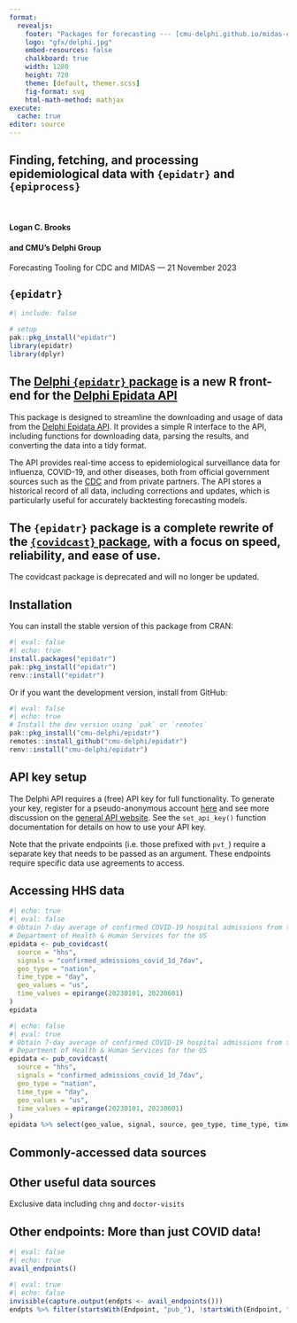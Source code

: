```yaml
---
format:
  revealjs:
    footer: "Packages for forecasting --- [cmu-delphi.github.io/midas-cdc-2023-demo]{.smaller}"
    logo: "gfx/delphi.jpg"
    embed-resources: false
    chalkboard: true
    width: 1280
    height: 720
    theme: [default, themer.scss]
    fig-format: svg
    html-math-method: mathjax
execute:
  cache: true
editor: source
---
```



##  Finding, fetching, and processing epidemiological data with `{epidatr}` and `{epiprocess}`

<br>

#### Logan C. Brooks
#### and CMU's Delphi Group

Forecasting Tooling for CDC and MIDAS --- 21 November 2023


## `{epidatr}`

```r
#| include: false

# setup
pak::pkg_install("epidatr")
library(epidatr)
library(dplyr)
```


## The [Delphi `{epidatr}` package](https://cmu-delphi.github.io/epidatr/) is a new R front-end for the [Delphi Epidata API](https://cmu-delphi.github.io/delphi-epidata/)

This package is designed to streamline the downloading and usage of data from the [Delphi Epidata
API](https://cmu-delphi.github.io/delphi-epidata/). It provides a simple R interface to the API, including functions for downloading data, parsing the results, and converting the data into a tidy format.

The API provides real-time access to epidemiological surveillance data for influenza, COVID-19, and other diseases, both from official government sources such as the [CDC](https://www.cdc.gov/datastatistics/index.html) and from private partners. The API stores a historical record of all data, including corrections and updates, which is particularly useful for accurately backtesting forecasting models.


## The `{epidatr}` package is a complete rewrite of the [`{covidcast}` package](https://cmu-delphi.github.io/covidcast/covidcastR/), with a focus on speed, reliability, and ease of use.

The covidcast package is deprecated and will no longer be updated.


## Installation

You can install the stable version of this package from CRAN:

```r
#| eval: false
#| echo: true
install.packages("epidatr")
pak::pkg_install("epidatr")
renv::install("epidatr")
```

Or if you want the development version, install from GitHub:

```r
#| eval: false
#| echo: true
# Install the dev version using `pak` or `remotes`
pak::pkg_install("cmu-delphi/epidatr")
remotes::install_github("cmu-delphi/epidatr")
renv::install("cmu-delphi/epidatr")
```

## API key setup

The Delphi API requires a (free) API key for full functionality. To generate
your key, register for a pseudo-anonymous account
[here](https://api.delphi.cmu.edu/epidata/admin/registration_form) and see more
discussion on the [general API
website](https://cmu-delphi.github.io/delphi-epidata/api/api_keys.html). See the
`set_api_key()` function documentation for details on how to use your API key.

Note that the private endpoints (i.e. those prefixed with `pvt_`) require a
separate key that needs to be passed as an argument. These endpoints require
specific data use agreements to access.

## Accessing HHS data

```r
#| echo: true
#| eval: false
# Obtain 7-day average of confirmed COVID-19 hospital admissions from the
# Department of Health & Human Services for the US
epidata <- pub_covidcast(
  source = "hhs",
  signals = "confirmed_admissions_covid_1d_7dav",
  geo_type = "nation",
  time_type = "day",
  geo_values = "us",
  time_values = epirange(20230101, 20230601)
)
epidata
```

```r
#| echo: false
#| eval: true
# Obtain 7-day average of confirmed COVID-19 hospital admissions from the
# Department of Health & Human Services for the US
epidata <- pub_covidcast(
  source = "hhs",
  signals = "confirmed_admissions_covid_1d_7dav",
  geo_type = "nation",
  time_type = "day",
  geo_values = "us",
  time_values = epirange(20230101, 20230601)
)
epidata %>% select(geo_value, signal, source, geo_type, time_type, time_value, issue, lag, value, everything())
```

## Commonly-accessed data sources



## Other useful data sources

Exclusive data including `chng` and `doctor-visits`


## Other endpoints: More than just COVID data!


```r
#| eval: false
#| echo: true
avail_endpoints()
```

```r
#| eval: true
#| echo: false
invisible(capture.output(endpts <- avail_endpoints()))
endpts %>% filter(startsWith(Endpoint, "pub_"), !startsWith(Endpoint, "pub_covid"))
```


